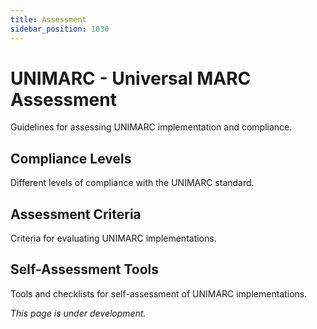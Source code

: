 ```yaml
---
title: Assessment
sidebar_position: 1030
---
```


# UNIMARC - Universal MARC Assessment

Guidelines for assessing UNIMARC implementation and compliance.

## Compliance Levels

Different levels of compliance with the UNIMARC standard.

## Assessment Criteria

Criteria for evaluating UNIMARC implementations.

## Self-Assessment Tools

Tools and checklists for self-assessment of UNIMARC implementations.

*This page is under development.*
